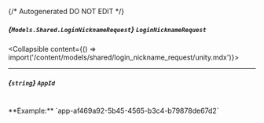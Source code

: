 {/* Autogenerated DO NOT EDIT  */}

##### *{`Models.Shared.LoginNicknameRequest`}* `LoginNicknameRequest`
<Collapsible content={() => import('/content/models/shared/login_nickname_request/unity.mdx')}>
</Collapsible>

---
##### *{`string`}* `AppId`
<br/>
**Example:** `app-af469a92-5b45-4565-b3c4-b79878de67d2`

